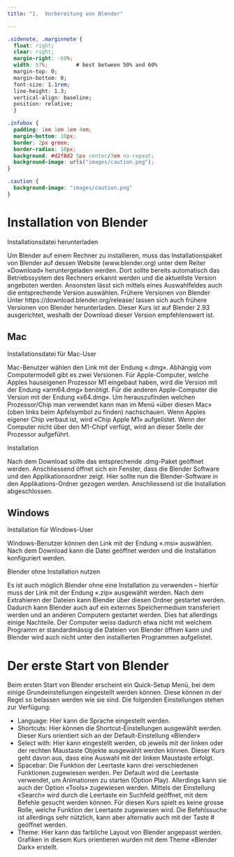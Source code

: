 ```yaml
---
title: "1.	Vorbereitung von Blender"

---
```


```css
.sidenote, .marginnote { 
  float: right;
  clear: right;
  margin-right: -60%;
  width: 57%;         # best between 50% and 60%
  margin-top: 0;
  margin-bottom: 0;
  font-size: 1.1rem;
  line-height: 1.3;
  vertical-align: baseline;
  position: relative;
  }
```


````css
.infobox {
  padding: 1em 1em 1em 4em;
  margin-bottom: 10px;
  border: 2px green;
  border-radius: 10px;
  background: #d2f8d2 5px center/3em no-repeat; 
  background-image: urls("images/caution.png");
}

.caution {
  background-image: "images/caution.png"
}
````

# Installation von Blender


<div class="marginnote"> Installationsdatei herunterladen </div>

Um Blender auf einem Rechner zu installieren, muss das Installationspaket von Blender auf dessen Website (www.blender.org) unter dem Reiter «Download» heruntergeladen werden. Dort sollte bereits automatisch das Betriebssystem des Rechners erkannt werden und die aktuellste Version angeboten werden. Ansonsten lässt sich mittels eines Auswahlfeldes auch die entsprechende Version auswählen.
<span class="marginnote"> Frühere Versionen von Blender </span>
Unter https://download.blender.org/release/ lassen sich auch frühere Versionen von Blender herunterladen. Dieser Kurs ist auf Blender 2.93 ausgerichtet, weshalb der Download dieser Version empfehlenswert ist.

## Mac

<div class="marginnote"> Installationsdatei für Mac-User </div>

Mac-Benutzer wählen den Link mit der Endung «.dmg». Abhängig vom Computermodell gibt es zwei Versionen. Für Apple-Computer, welche Apples hauseigenen Prozessor M1 eingebaut haben, wird die Version mit der Endung «arm64.dmg» benötigt. Für die anderen Apple-Computer die Version mit der Endung «x64.dmg». Um herauszufinden welchen Prozessor/Chip man verwendet kann man im Menü «über diesen Mac» (oben links beim Apfelsymbol zu finden) nachschauen. Wenn Apples eigener Chip verbaut ist, wird «Chip Apple M1» aufgelistet. Wenn der Computer nicht über den M1-Chipf verfügt, wird an dieser Stelle der Prozessor aufgeführt. 

<div class="marginnote"> Installation </div>

Nach dem Download sollte das entsprechende .dmg-Paket geöffnet werden. Anschliessend öffnet sich ein Fenster, dass die Blender Software und den Applikationsordner zeigt. Hier sollte nun die Blender-Software in den Applikations-Ordner gezogen werden. Anschliessend ist die Installation abgeschlossen.

## Windows

<div class="marginnote"> Installation für Windows-User </div>

Windows-Benutzer können den Link mit der Endung «.msi» auswählen. Nach dem Download kann die Datei geöffnet werden und die Installation konfiguriert werden. 

<div class="marginnote"> Blender ohne Installation nutzen </div>

Es ist auch möglich Blender ohne eine Installation zu verwenden – hierfür muss der Link mit der Endung «.zip» ausgewählt werden. Nach dem Extrahieren der Dateien kann Blender über diesen Ordner gestartet werden. Dadurch kann Blender auch auf ein externes Speichermedium transferiert werden und an anderen Computern gestartet werden. Dies hat allerdings einige Nachteile. Der Computer weiss dadurch etwa nicht mit welchem Programm er standardmässig die Dateien von Blender öffnen kann und Blender wird auch nicht unter den installierten Programmen aufgelistet.

# Der erste Start von Blender
Beim ersten Start von Blender erscheint ein Quick-Setup Menü, bei dem einige Grundeinstellungen eingestellt werden können. Diese können in der Regel so belassen werden wie sie sind. Die folgenden Einstellungen stehen zur Verfügung:

*   Language: Hier kann die Sprache eingestellt werden. 
*   Shortcuts: Hier können die Shortcut-Einstellungen ausgewählt werden. Dieser Kurs orientiert sich an der Default-Einstellung «Blender»
*   Select with: Hier kann eingestellt werden, ob jeweils mit der linken oder der rechten Maustaste Objekte ausgewählt werden können. Dieser Kurs geht davon aus, dass eine Auswahl mit der linken Maustaste erfolgt. 
*   Spacebar: Die Funktion der Leertaste kann drei verschiedenen Funktionen zugewiesen werden. Per Default wird die Leertaste verwendet, um Animationen zu starten (Option Play). Allerdings kann sie auch der Option «Tools» zugewiesen werden. Mittels der Einstellung «Search» wird durch die Leertaste ein Suchfeld geöffnet, mit dem Befehle gesucht werden können. Für diesen Kurs spielt es keine grosse Rolle, welche Funktion der Leertaste zugewiesen wird. Die Befehlssuche ist allerdings sehr nützlich, kann aber alternativ auch mit der Taste # geöffnet werden.
*   Theme: Hier kann das farbliche Layout von Blender angepasst werden. Grafiken in diesem Kurs orientieren wurden mit dem Theme «Blender Dark» erstellt. 
